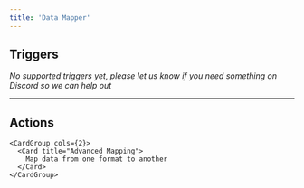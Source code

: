 ```yaml
---
title: 'Data Mapper'
---
```


## Triggers

*No supported triggers yet, please let us know if you need something on Discord so we can help out* 


---

## Actions


    <CardGroup cols={2}>
      <Card title="Advanced Mapping">
        Map data from one format to another
      </Card>
    </CardGroup>
  
